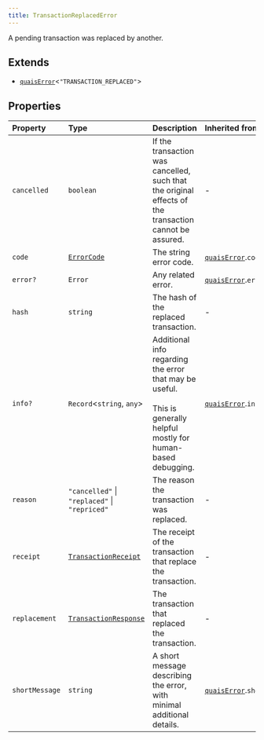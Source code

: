 ```yaml
---
title: TransactionReplacedError
---
```


A pending transaction was replaced by another.

## Extends

- [`quaisError`](/content/interfaces/quaisError)\<`"TRANSACTION_REPLACED"`\>

## Properties

| Property | Type | Description | Inherited from |
| :------ | :------ | :------ | :------ |
| `cancelled` | `boolean` | If the transaction was cancelled, such that the original effects of the transaction cannot be assured. | - |
| `code` | [`ErrorCode`](/content/type-aliases/ErrorCode) | The string error code. | [`quaisError`](/content/interfaces/quaisError).`code` |
| `error?` | `Error` | Any related error. | [`quaisError`](/content/interfaces/quaisError).`error` |
| `hash` | `string` | The hash of the replaced transaction. | - |
| `info?` | `Record`\<`string`, `any`\> | Additional info regarding the error that may be useful.<br /><br />This is generally helpful mostly for human-based debugging. | [`quaisError`](/content/interfaces/quaisError).`info` |
| `reason` | `"cancelled"` \| `"replaced"` \| `"repriced"` | The reason the transaction was replaced. | - |
| `receipt` | [`TransactionReceipt`](/content/classes/TransactionReceipt) | The receipt of the transaction that replace the transaction. | - |
| `replacement` | [`TransactionResponse`](/content/type-aliases/TransactionResponse) | The transaction that replaced the transaction. | - |
| `shortMessage` | `string` | A short message describing the error, with minimal additional details. | [`quaisError`](/content/interfaces/quaisError).`shortMessage` |
